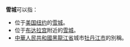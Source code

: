 '''雪城'''可以指：
* 位于[[美国|美国]][[纽约|纽约]]的[[:锡拉丘兹_(纽约州)|雪城]]。
* 位于[[布达拉宫|布达拉宫]]附近的[[雪城_(西藏)|雪城]]。
* [[中華人民共和國|中華人民共和國]][[黑龍江省|黑龍江省]]城市[[牡丹江市|牡丹江市]]的別稱。
{{disambig|cat=二字地名消歧义}}